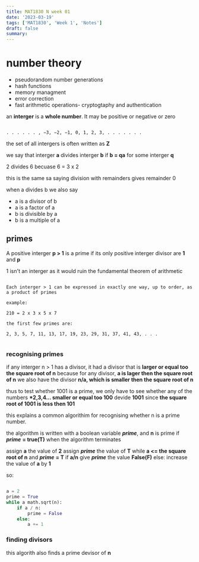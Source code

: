 ```yaml
---
title: MAT1830 N week 01
date: '2023-03-19'
tags: ['MAT1830', 'Week 1', 'Notes']
draft: false
summary:
---
```


# number theory

- pseudorandom number generations
- hash functions
- memory managment
- error correction
- fast arithmetic operations- cryptogtaphy and authentication

an **interger** is a **whole number**. It may be positive or negative or zero

```

. . . . . . , −3, −2, −1, 0, 1, 2, 3, . . . . . . .

```

the set of all intergers is often written as **Z**

we say that interger **a** divides interger **b** if **b = qa** for some interger **q**

2 divides 6 becuase 6 = 3 x 2

this is the same sa saying division with remainders gives remainder 0

when a divides b we also say

- a is a divisor of b
- a is a factor of a
- b is divisible by a
- b is a multiple of a

## primes

A positive interger **p > 1** is a prime if its only positive interger divisor are **1** and **p**

1 isn't an interger as it would ruin the fundamental theorem of arithmetic

```

Each interger > 1 can be expressed in exactly one way, up to order, as a product of primes

example:

210 = 2 x 3 x 5 x 7

the first few primes are:

2, 3, 5, 7, 11, 13, 17, 19, 23, 29, 31, 37, 41, 43, . . .


```

### recognising primes

if any interger n > 1 has a divisor, it had a divisor that is **larger or equal too the square root of n** because for any divisor, **a is lager then the square root of n** we also have the divisor **n/a, which is smaller then the square root of n**

thus to test whether 1001 is a prime, we only have to see whether any of the numbers **\*2,3,4... smaller or equal too 100** devide **1001** since **the square root of 1001 is less then 101**

this explains a common algorithim for recognising whether n is a prime number.

the algorithm is written with a boolean variable **_prime_**, and **n** is prime if **_prime_** **= true(T)** when the algorithm terminates

assign **a** the value of **2**
assign **_prime_** the value of **T**
while **a <= the square root of n** and **_prime_** **= T**
if **a/n**
give **_prime_** the value **False(F)**
else:
increase the value of **a** by **1**

so:

```python

a = 2
prime = True
while a math.sqrt(n):
    if a / n:
        prime = False
    else:
        a += 1

```

### finding divisors

this algorith also finds a prime devisor of **n**
